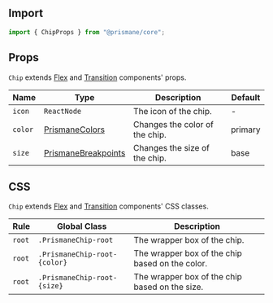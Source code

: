 ## Import

```js
import { ChipProps } from "@prismane/core";
```

## Props

`Chip` extends [Flex](/docs/components-api/flex-api) and [Transition](/docs/components-api/transition-api) components' props.

| Name    | Type                                                                          | Description                    | Default |
| ------- | ----------------------------------------------------------------------------- | ------------------------------ | ------- |
| `icon`  | `ReactNode`                                                                   | The icon of the chip.          | -       |
| `color` | [PrismaneColors](/docs/getting-started/globals#prismanecolors-type)           | Changes the color of the chip. | primary |
| `size`  | [PrismaneBreakpoints](/docs/getting-started/globals#prismanebreakpoints-type) | Changes the size of the chip.  | base    |

## CSS

`Chip` extends [Flex](/docs/components-api/flex-api) and [Transition](/docs/components-api/transition-api) components' CSS classes.

| Rule   | Global Class                 | Description                                     |
| ------ | ---------------------------- | ----------------------------------------------- |
| `root` | `.PrismaneChip-root`         | The wrapper box of the chip.                    |
| `root` | `.PrismaneChip-root-{color}` | The wrapper box of the chip based on the color. |
| `root` | `.PrismaneChip-root-{size}`  | The wrapper box of the chip based on the size.  |
